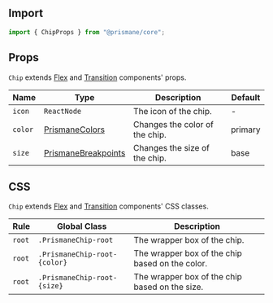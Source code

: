 ## Import

```js
import { ChipProps } from "@prismane/core";
```

## Props

`Chip` extends [Flex](/docs/components-api/flex-api) and [Transition](/docs/components-api/transition-api) components' props.

| Name    | Type                                                                          | Description                    | Default |
| ------- | ----------------------------------------------------------------------------- | ------------------------------ | ------- |
| `icon`  | `ReactNode`                                                                   | The icon of the chip.          | -       |
| `color` | [PrismaneColors](/docs/getting-started/globals#prismanecolors-type)           | Changes the color of the chip. | primary |
| `size`  | [PrismaneBreakpoints](/docs/getting-started/globals#prismanebreakpoints-type) | Changes the size of the chip.  | base    |

## CSS

`Chip` extends [Flex](/docs/components-api/flex-api) and [Transition](/docs/components-api/transition-api) components' CSS classes.

| Rule   | Global Class                 | Description                                     |
| ------ | ---------------------------- | ----------------------------------------------- |
| `root` | `.PrismaneChip-root`         | The wrapper box of the chip.                    |
| `root` | `.PrismaneChip-root-{color}` | The wrapper box of the chip based on the color. |
| `root` | `.PrismaneChip-root-{size}`  | The wrapper box of the chip based on the size.  |
